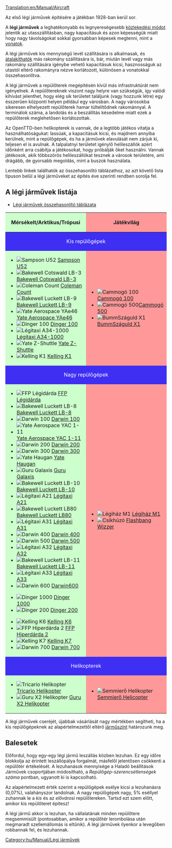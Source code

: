 [[Translation:en/Manual/Aircraft]]
{{hu/Manual/Tartalomjegyzék}}

Az első légi járművek építésére a játékban 1928-ban kerül sor.

A '''légi járművek''' a leghatékonyabb és legnyereségesebb [[hu/Manual/Járművek|közlekedési módot]] jelentik az utasszállításban, nagy kapacitásuk és azon képességük miatt hogy nagy távolságokat sokkal gyorsabban képesek megtenni, mint a [[hu/Manual/Vonatok|vonatok]].


A légi járművek kis mennyiségű levél szállítására is alkalmasak, és [[hu/Manual/Járművek átalakítása|átalakíthatók]] más rakomány szállítására is, bár, miután levél vagy más rakomány szállítására igénybe vehető kapacitásuk kicsi, hasznosságuk az utastól eltérő rakományra nézve korlátozott, különösen a vonatokkal összehasonlítva.


A légi járművek a repülőterek megépítésén kívül más infrastruktúrát nem igényelnek. A repülőtereknek viszont nagy helyre van szükségük, így valódi kihívást jelenthet, hogy elég sík területet találjunk (vagy hozzunk létre) egy ésszerűen központi helyen például egy városban. A nagy városokba sikeresen elhelyezett repülőterek hamar túltelítődnek rakománnyal. A terminálok száma, a landolás és a beszállítás késedelme miatt ezek a repülőterek meglehetősen korlátozottak.

Az OpenTTD-ben helikopterek is vannak, de a legtöbb játékos vitatja a használhatóságukat: lassúak, a kapacitásuk kicsi, és majdnem annyiba kerülnek, mint a repülőgépek, és ha a járművek elavulását nem zárjuk ki, teljesen el is avulnak. A talpalatnyi területet igénylő helileszállók azért időnként arra csábítja a játékosokat, hogy próbálják őket használni. Vannak játékosok, akik többszörös helileszállókat tesznek a városok területére, ami drágább, de gyorsabb megoldás, mint a buszok használata.

Lentebb linkek találhatók az összehasonlító táblázathoz, az azt követő lista típuson belül a légi járműveket az építés éve szerinti rendben sorolja fel.

==A légi járművek listája==
*[[en/Légi járművek összehasonlítása|Légi járművek összehasonlító táblázata]]

{|border="1" cellspacing="2" cellpadding="3" rules="all" style="margin:1em 1em 1em 0; border:solid 1px #AAAAAA;"
!width="50%" style="background: #ccffcc" | Mérsékelt/Arktikus/Trópusi
!width="50%" style="background: #ff9999" | Játékvilág
|-
! colspan="2" style="background: #3e2ff3; color:white" align="center" | Kis repülőgépek
|-
| style="background: #ccffcc" |
*[[File:en/Manual/Base Set/Aircraft/JunkersJU52.png|Sampson U52]] [[hu/Manual/Base Set/Aircraft/Sampson U52|Sampson U52]]
*[[File:en/Manual/Base Set/Aircraft/DouglasDC-3Dakota.png|Bakewell Cotswald LB-3]] [[hu/Manual/Base Set/Aircraft/Bakewell Cotswald LB-3|Bakewell Cotswald LB-3]]
*[[File:en/Manual/Base Set/Aircraft/VickersViscount.png|Coleman Count]] [[hu/Manual/Base Set/Aircraft/Coleman Count|Coleman Count]]
*[[File:en/Manual/Base Set/Aircraft/McDonnellDouglasDC-9.png|Bakewell Luckett LB-9]] [[hu/Manual/Base Set/Aircraft/Bakewell Luckett LB-9|Bakewell Luckett LB-9]]
*[[File:en/Manual/Base Set/Aircraft/BritishAerospaceBAe46.png|Yate Aerospace YAe46]] [[hu/Manual/Base Set/Aircraft/Yate Aerospace YAe46|Yate Aerospace YAe46]]
*[[File:en/Manual/Base Set/Aircraft/Fokker100.png|Dinger 100]] [[hu/Manual/Base Set/Aircraft/Dinger 100|Dinger 100]]
*[[File:en/Manual/Base Set/Aircraft/AirTaxiA34-1000.png|Légitaxi A34-1000]] [[hu/Manual/Base Set/Aircraft/Légitaxi A34-1000|Légitaxi A34-1000]]
*[[File:en/Manual/Base Set/Aircraft/YateZ-Shuttle.png|Yate Z-Shuttle]] [[hu/Manual/Base Set/Aircraft/Yate Z-Shuttle|Yate Z-Shuttle]]
*[[File:en/Manual/Base Set/Aircraft/KellingK1.png|Kelling K1]] [[hu/Manual/Base Set/Aircraft/Kelling K1|Kelling K1]]
| style="background: #ff9999" |
*[[File:en/Manual/Base Set/Aircraft/Ploddyphut100.png|Cammogó 100]] [[hu/Cammogó 100|Cammogó 100]]
*[[File:en/Manual/Base Set/Aircraft/Ploddyphut500.png|Cammogó 500]][[hu/Cammogó 500|Cammogó 500]]
*[[File:en/Manual/Base Set/Aircraft/Flashbang X1.png|BummSzáguld X1]] [[hu/BummSzáguld X1|BummSzáguld X1]]
|-
! colspan="2" style="background: #3e2ff3; color:white" align="center" | Nagy repülőgépek
|-
| style="background: #ccffcc" |
*[[File:en/Manual/Base Set/Aircraft/AërospatialeSE-310Caravelle.png|FFP Légidárda]] [[hu/Manual/Base Set/Aircraft/FFP Légidárda|FFP Légidárda]]
*[[File:en/Manual/Base Set/Aircraft/McDonnellDouglasDC-8.png|Bakewell Luckett LB-8]] [[hu/Manual/Base Set/Aircraft/Bakewell Luckett LB-8|Bakewell Luckett LB-8]]
*[[File:en/Manual/Base Set/Aircraft/Boeing727.png|Darwin 100]] [[hu/Manual/Base Set/Aircraft/Darwin 100|Darwin 100]]
*[[File:en/Manual/Base Set/Aircraft/BritishAerospaceBAC1-11.png|Yate Aerospace YAC 1-11]] [[hu/Manual/Base Set/Aircraft/Yate Aerospace YAC 1-11|Yate Aerospace YAC 1-11]]
*[[File:en/Manual/Base Set/Aircraft/Boeing737.png|Darwin 200]] [[hu/Manual/Base Set/Aircraft/Darwin 200|Darwin 200]]
*[[File:en/Manual/Base Set/Aircraft/Boeing747.png|Darwin 300]] [[hu/Manual/Base Set/Aircraft/Darwin 300|Darwin 300]]
*[[File:en/Manual/Base Set/Aircraft/BAC-AërospatialConcorde.png|Yate Haugan]] [[hu/Manual/Base Set/Aircraft/Yate Haugan|Yate Haugan]]
*[[File:en/Manual/Base Set/Aircraft/LockheedTristar.png|Guru Galaxis]] [[hu/Manual/Base Set/Aircraft/Guru Galaxis|Guru Galaxis]]
*[[File:en/Manual/Base Set/Aircraft/McDonnelDouglasDC-10.png|Bakewell Luckett LB-10]] [[hu/Manual/Base Set/Aircraft/Bakewell Luckett LB-10|Bakewell Luckett LB-10]]
*[[File:en/Manual/Base Set/Aircraft/AirbusA300.png|Légitaxi A21]] [[hu/Manual/Base Set/Aircraft/Légitaxi A21|Légitaxi A21]]
*[[File:en/Manual/Base Set/Aircraft/McDonnellDouglasMD80.png|Bakewell Luckett LB80]] [[hu/Manual/Base Set/Aircraft/Bakewell Luckett LB80|Bakewell Luckett LB80]]
*[[File:en/Manual/Base Set/Aircraft/AirbusA300.png|Légitaxi A31]] [[hu/Manual/Base Set/Aircraft/Légitaxi A31|Légitaxi A31]]
*[[File:en/Manual/Base Set/Aircraft/Boeing757.png|Darwin 400]] [[hu/Manual/Base Set/Aircraft/Darwin 400|Darwin 400]]
*[[File:en/Manual/Base Set/Aircraft/Boeing767.png|Darwin 500]] [[hu/Manual/Base Set/Aircraft/Darwin 500|Darwin 500]]
*[[File:en/Manual/Base Set/Aircraft/AirbusA320.png|Légitaxi A32]] [[hu/Manual/Base Set/Aircraft/Légitaxi A32|Légitaxi A32]]
*[[File:en/Manual/Base Set/Aircraft/McDonnellDouglasMD-11.png|Bakewell Luckett LB-11]] [[hu/Manual/Base Set/Aircraft/Bakewell Luckett LB-11|Bakewell Luckett LB-11]]
*[[File:en/Manual/Base Set/Aircraft/AirbusA330.png|Légitaxi A33]] [[hu/Manual/Base Set/Aircraft/Légitaxi A33|Légitaxi A33]]
*[[File:en/Manual/Base Set/Aircraft/AirbusA330.png|Darwin 600]] [[hu/Manual/Base Set/Aircraft/Darwin 600|Darwin600]]

*[[File:en/Manual/Base Set/Aircraft/Dinger1000.png|Dinger 1000]] [[hu/Manual/Base Set/Aircraft/Dinger 1000|Dinger 1000]]
*[[File:en/Manual/Base Set/Aircraft/Dinger200.png|Dinger 200]] [[hu/Manual/Base Set/Aircraft/Dinger 200|Dinger 200]]

*[[File:en/Manual/Base Set/Aircraft/KellingK6.png|Kelling K6]] [[hu/Manual/Base Set/Aircraft/Kelling K6|Kelling K6]]
*[[File:en/Manual/Base Set/Aircraft/FFPHyperdart2.png|FFP Hiperdárda 2]] [[hu/Manual/Base Set/Aircraft/FFP Hiperdárda 2|FFP Hiperdárda 2]]
*[[File:en/Manual/Base Set/Aircraft/KellingK7.png|Kelling K7]] [[hu/Manual/Base Set/Aircraft/Kelling K7|Kelling K7]]
*[[File:en/Manual/Base Set/Aircraft/Darwin700.png|Darwin 700]] [[hu/Manual/Base Set/Aircraft/Darwin 700|Darwin 700]]
| style="background: #ff9999" |

*[[File:en/Manual/Base Set/Aircraft/JuggerplaneM1.png|Légiház M1]] [[hu/Légiház M1|Légiház M1]]
*[[File:en/Manual/Base Set/Aircraft/Flashbangwizzer.png|Csíkhúzó]] [[hu/Flashbang Wizzer|Flashbang Wizzer]]
|-
! colspan="2" style="background: #3e2ff3; color:white" align="center" | Helikopterek
|-
| style="background: #ccffcc" |
*[[File:en/Manual/Base Set/Aircraft/SikorskyHelicopter.png|Tricario Helikopter]] [[hu/Manual/Base Set/Aircraft/Tricario Helikopter|Tricario Helikopter]]
*[[File:en/Manual/Base Set/Aircraft/GuruX2Helicopter.png|Guru X2 Helikopter]] [[hu/Manual/Base Set/Aircraft/Guru X2 Helikopter|Guru X2 Helikopter]]
| style="background: #ff9999" |
*[[File:en/Manual/Base Set/Aircraft/Powernauthelicopter.png|Semmierő Helikopter]] [[hu/Semmierő Helicopter|Semmierő Helicopter]]
|}

A légi járművek cseréjét, újabbak vásárlását nagy mértékben segítheti, ha a kis repülőgépeknek az alapértelmezettől eltérő [[hu/Manual/Szállítási vállalat#a-vallalatablak|járműszínt]] határozunk meg.

==Balesetek==
Előfordul, hogy egy-egy légi jármű leszállás közben lezuhan. Ez egy időre blokkolja az érintett leszállópálya forgalmát, másfelől jelentősen csökkenti a repülőtér értékelését. A lezuhanások mennyisége a Haladó beállítások Járművek csoportjában módosítható, a ''Repülőgép-szerencsétlenségek száma'' pontban, ugyanott ki is kapcsolható.

Az alapértelmezett érték szerint a repülőgépek esélye kicsi a lezuhanásra (0,07%), valahányszor landolnak. A nagy repülőgépek nagy, 5% eséllyel zuhannak le a ''kis'' és az ''elővárosi'' repülőtereken. Tartsd ezt szem előtt, amikor kis repülőteret építesz! 

A légi jármű akkor is lezuhan, ha vállalatának minden repülőtere megsemmisült (pontosabban, amikor a repülőtér lerombolása után megmaradt szellemállomás is eltűnik). A légi járművek ilyenkor a levegőben robbannak fel, és lezuhannak.

[[Category:hu/Manual/Légi járművek]]